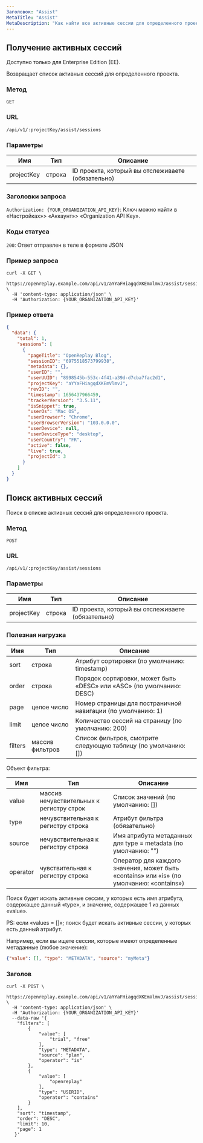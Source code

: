 ```yaml
---
Заголовок: "Assist"
MetaTitle: "Assist"
MetaDescription: "Как найти все активные сессии для определенного проекта".
---
```


## Получение активных сессий

Доступно только для Enterprise Edition (EE).

Возвращает список активных сессий для определенного проекта.

### Метод

`GET`

### URL

`/api/v1/:projectKey/assist/sessions`

### Параметры

| Имя | Тип | Описание |
|----------|-------------|-------------|
| projectKey | строка | ID проекта, который вы отслеживаете (обязательно) |

### Заголовки запроса

`Authorization: {YOUR_ORGANIZATION_API_KEY}`: Ключ можно найти в «Настройках»> «Аккаунт»> «Organization API Key».

### Коды статуса

`200`: Ответ отправлен в теле в формате JSON

### Пример запроса


```shell
curl -X GET \
  https://openreplay.example.com/api/v1/aYYaFHiagqdXKEmVlmvJ/assist/sessions \
  -H 'content-type: application/json' \
  -H 'Authorization: {YOUR_ORGANIZATION_API_KEY}'
```


### Пример ответа


```json
{
  "data": {
    "total": 1,
    "sessions": [
      {
        "pageTitle": "OpenReplay Blog",
        "sessionID": "6975518573799938",
        "metadata": {},
        "userID": "",
        "userUUID": "8998545b-553c-4f41-a39d-d7cba7fac2d1",
        "projectKey": "aYYaFHiagqdXKEmVlmvJ",
        "revID": "",
        "timestamp": 1656437966459,
        "trackerVersion": "3.5.11",
        "isSnippet": true,
        "userOs": "Mac OS",
        "userBrowser": "Chrome",
        "userBrowserVersion": "103.0.0.0",
        "userDevice": null,
        "userDeviceType": "desktop",
        "userCountry": "FR",
        "active": false,
        "live": true,
        "projectId": 3
      }
    ]
  }
}
```


## Поиск активных сессий

Поиск в списке активных сессий для определенного проекта.

### Метод

`POST`

### URL

`/api/v1/:projectKey/assist/sessions`

### Параметры

| Имя | Тип | Описание |
|----------|-------------|-------------|
| projectKey | строка | ID проекта, который вы отслеживаете (обязательно) |

### Полезная нагрузка

| Имя    | Тип            | Описание                                                 |
|---------|-----------------|------------------------------------------------------|
| sort    | строка          | Атрибут сортировки (по умолчанию: timestamp)               |
| order   | строка          | Порядок сортировки, может быть «DESC» или «ASC» (по умолчанию: DESC) |
| page    | целое число         | Номер страницы для постраничной навигации (по умолчанию: 1)           |
| limit   | целое число         | Количество сессий на страницу (по умолчанию: 200)        |
| filters | массив фильтров | Список фильтров, смотрите следующую таблицу (по умолчанию: [])   |

Объект фильтра:

| Имя     | Тип                              | Описание                                                                        |
|----------|-----------------------------------|------------------------------------------------------------------------------------|
| value    | массив нечувствительных к регистру строк | Список значений (по умолчанию: [])                                                    |
| type     | нечувствительная к регистру строка           | Атрибут фильтра (обязательно)                                                    |
| source   | нечувствительная к регистру строка           | Имя атрибута метаданных для type = metadata (по умолчанию: "") |
| operator | чувствительная к регистру строка           | Оператор для каждого значения, может быть «contains» или «is» (по умолчанию: «contains») |

Поиск будет искать активные сессии, у которых есть имя атрибута, содержащее данный «type», и значение, содержащее 1 из данных «value».

PS: если «values = []»; поиск будет искать активные сессии, у которых есть данный атрибут.

Например, если вы ищете сессии, которые имеют определенные метаданные (любое значение):

```json
{"value": [], "type": "METADATA", "source": "myMeta"}
```


### Заголов
```shell
curl -X POST \
  https://openreplay.example.com/api/v1/aYYaFHiagqdXKEmVlmvJ/assist/sessions \
  -H 'content-type: application/json' \
  -H 'Authorization: {YOUR_ORGANIZATION_API_KEY}'
  --data-raw '{
    "filters": [
        {
            "value": [
                "trial", "free"
            ],
            "type": "METADATA",
            "source": "plan",
            "operator": "is"
        },
        {
            "value": [
                "openreplay"
            ],
            "type": "USERID",
            "operator": "contains"
        }
    ],
    "sort": "timestamp",
    "order": "DESC",
    "limit": 10,
    "page": 1
   }'
```

